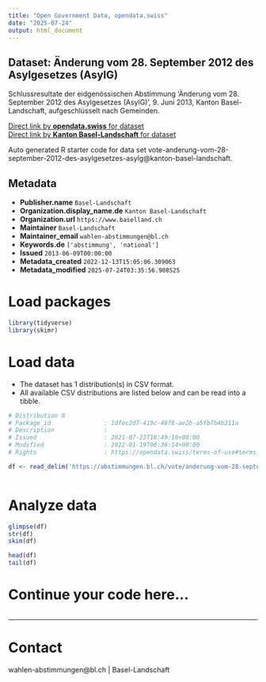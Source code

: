 ```yaml
---
title: "Open Government Data, opendata.swiss"
date: "2025-07-24"
output: html_document
---
```


## Dataset: Änderung vom 28. September 2012 des Asylgesetzes (AsylG)

Schlussresultate der eidgenössischen Abstimmung 'Änderung vom 28. September 2012 des Asylgesetzes (AsylG)', 9. Juni 2013, Kanton Basel-Landschaft, aufgeschlüsselt nach Gemeinden.

[Direct link by **opendata.swiss** for dataset](https://opendata.swiss/de/dataset/anderung-vom-28-september-2012-des-asylgesetzes-asylg)<br>
[Direct link by **Kanton Basel-Landschaft** for dataset](https://abstimmungen.bl.ch/vote/anderung-vom-28-september-2012-des-asylgesetzes-asylg/data)

Auto generated R starter code for data set vote-anderung-vom-28-september-2012-des-asylgesetzes-asylg@kanton-basel-landschaft.

## Metadata

- **Publisher.name** `Basel-Landschaft`
- **Organization.display_name.de** `Kanton Basel-Landschaft`
- **Organization.url** `https://www.baselland.ch`
- **Maintainer** `Basel-Landschaft`
- **Maintainer_email** `wahlen-abstimmungen@bl.ch`
- **Keywords.de** `['abstimmung', 'national']`
- **Issued** `2013-06-09T00:00:00`
- **Metadata_created** `2022-12-13T15:05:06.309063`
- **Metadata_modified** `2025-07-24T03:35:56.908525`


# Load packages

```r

library(tidyverse)
library(skimr)

```

# Load data

-   The dataset has 1 distribution(s) in CSV format.
-   All available CSV distributions are listed below and can be read into a tibble.

```r

# Distribution 0
# Package_id               : 1dfec2d7-419c-48f8-ae2b-a5fb7b4b211a
# Description              : 
# Issued                   : 2021-07-23T18:49:16+00:00
# Modified                 : 2022-01-19T06:36:14+00:00
# Rights                   : https://opendata.swiss/terms-of-use#terms_by

df <- read_delim('https://abstimmungen.bl.ch/vote/anderung-vom-28-september-2012-des-asylgesetzes-asylg/data-csv')



```

# Analyze data

```r

glimpse(df)
str(df)
skim(df)

head(df)
tail(df)

```

# Continue your code here...

```r

```

------------------------------------------------------------------------

# Contact

wahlen-abstimmungen@bl.ch | Basel-Landschaft
